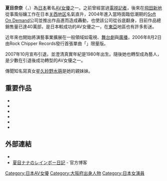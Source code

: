 {{BLP unsourced|time=2020-09-17T02:26:16+00:00}}
{{AV女優|
|名前=夏目 ナナ
|ふりがな=なつめ なな
|別名=
|愛称=
|生年=1980
|生月=1
|生日=23
|出身地={{JPN}}[[大阪府|大阪府]][[高槻市|高槻市]]
|血液型=O型
|時点=2007年
|身長=163
|体重=
|バスト=90
|ウエスト=58
|ヒップ=85
|カップ=G
|身体備考=
|ジャンル=[[色情片|色情片]]
|AV出演期間=2004年1月 - 2007年10月
|活動備考=
|他の活動=
|その他=
}}
{{japanese|japanese=夏目 ナナ|kana=なつめ なな|romaji=Natsume Nana}}
'''夏目奈奈'''（{{lang-ja|夏目 ナナ}}，{{bd|1980年|1月23日|catIdx=Natsume, Nana}}）為[[日本|日本]]著名[[AV女優|AV女優]]之一。之前曾經當過[[電視|電視]][[記者|記者]]，後來在[[飛田新地|飛田新地]]從事風俗孃工作在日本[[关西地区|关西地区]]名氣直升，2004年進入當時面臨低潮期的[[Soft_On_Demand|Soft On Demand]]公司並推出作品進而造成轟動，也使該公司從谷底翻身，目前作品總銷售量已達40萬部，是日本較成功的AV女優之一，在[[東亞|東亞]]地區也有許多影迷。

近年來也開始將演藝事業擴展在一般領域如電視、[[舞台劇|舞台劇]]與[[廣播|廣播]]，2006年8月2日由Rock Chipper Records發行首張單曲「{{lang|ja|赤道小町ドキッ}}」限量版。

2007年10月宣布引退，並澄清真實年紀是1980年出生。隨後她也轉型成為藝人，是少數在引退後成功轉型的AV女優之一。

傳聞知名寫真女星[[久紗野水萌|久紗野水萌]]是她的親妹妹。

==重要作品==
*{{lang|ja|夏目ナナ　Ｄｅｂｕｔ～デビュー～}}
*{{lang|ja|夏目ナナの超高級ソープ嬢}}
*{{lang|ja|夏目ナナのＴＶじゃ見れない超エッチレポート}}
*{{lang|ja|女教師童貞狩り}}
*{{lang|ja|ストリッパー　夏目ナナ　森下くるみ}}
*{{lang|ja|桑田佳祐-Darling mv演出}}

==外部連結==
*{{Twitter|NatsumeNana}}
*[http://blog.livedoor.jp/natsumenana/ 夏目ナナのレインボー日記] {{Wayback|url=http://blog.livedoor.jp/natsumenana/ |date=20110420134347 }} - 官方博客

{{Authority control}}

{{DEFAULTSORT:Natsume, Nana}}
[[Category:日本AV女優|Category:日本AV女優]]
[[Category:大阪府出身人物|Category:大阪府出身人物]]
[[Category:日本女演員|Category:日本女演員]]


{{Japan-enter-bio-stub}}